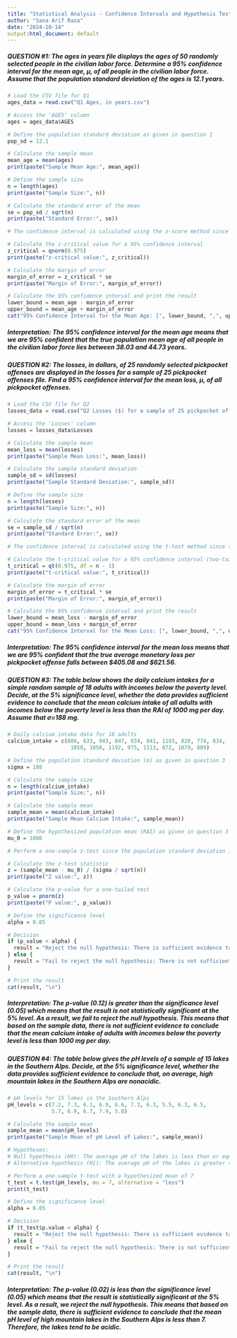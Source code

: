 ---
title: "Statistical Analysis - Confidence Intervals and Hypothesis Testing"
author: "Sana Arif Raza"
date: "2024-10-14"
output:html_document: default
---

##### QUESTION #1: The ages in years file displays the ages of 50 randomly selected people in the civilian labor force. Determine a 95% confidence interval for the mean age, μ, of all people in the civilian labor force. Assume that the population standard deviation of the ages is 12.1 years.

```{r}
# Load the CSV file for Q1
ages_data = read.csv("Q1 Ages, in years.csv")
```

```{r}
# Access the 'AGES' column
ages = ages_data$AGES
```

```{r}
# Define the population standard deviation as given in question 1
pop_sd = 12.1
```

```{r}
# Calculate the sample mean
mean_age = mean(ages)
print(paste("Sample Mean Age:", mean_age))
```
```{r}
# Define the sample size
n = length(ages)
print(paste("Sample Size:", n))
```
```{r}
# Calculate the standard error of the mean
se = pop_sd / sqrt(n)
print(paste("Standard Error:", se))
```
```{r}
# The confidence interval is calculated using the z-score method since the population standard deviation is known

# Calculate the z-critical value for a 95% confidence interval
z_critical = qnorm(0.975)
print(paste("z-critical value:", z_critical))
```
```{r}
# Calculate the margin of error
margin_of_error = z_critical * se
print(paste("Margin of Error:", margin_of_error))
```
```{r}
# Calculate the 95% confidence interval and print the result
lower_bound = mean_age - margin_of_error
upper_bound = mean_age + margin_of_error
cat("95% Confidence Interval for the Mean Age: [", lower_bound, ",", upper_bound, "]\n")
```
##### Interpretation: The 95% confidence interval for the mean age means that we are 95% confident that the true population mean age of all people in the civilian labor force lies between 38.03 and 44.73 years.

##### QUESTION #2: The losses, in dollars, of 25 randomly selected pickpocket offenses are displayed in the losses for a sample of 25 pickpocket offenses file. Find a 95% confidence interval for the mean loss, μ, of all pickpocket offenses.

```{r}
# Load the CSV file for Q2
losses_data = read.csv("Q2 Losses ($) for a sample of 25 pickpocket offenses.csv")
```

```{r}
# Access the 'Losses' column
losses = losses_data$Losses
```

```{r}
# Calculate the sample mean
mean_loss = mean(losses)
print(paste("Sample Mean Loss:", mean_loss))
```
```{r}
# Calculate the sample standard deviation
sample_sd = sd(losses)
print(paste("Sample Standard Deviation:", sample_sd))
```
```{r}
# Define the sample size
n = length(losses)
print(paste("Sample Size:", n))
```
```{r}
# Calculate the standard error of the mean
se = sample_sd / sqrt(n)
print(paste("Standard Error:", se))
```
```{r}
# The confidence interval is calculated using the t-test method since the population standard deviation is not known

# Calculate the t-critical value for a 95% confidence interval (two-tailed)
t_critical = qt(0.975, df = n - 1)
print(paste("t-critical value:", t_critical))
```
```{r}
# Calculate the margin of error
margin_of_error = t_critical * se
print(paste("Margin of Error:", margin_of_error))
```
```{r}
# Calculate the 95% confidence interval and print the result
lower_bound = mean_loss - margin_of_error
upper_bound = mean_loss + margin_of_error
cat("95% Confidence Interval for the Mean Loss: [", lower_bound, ",", upper_bound, "]\n")
```
##### Interpretation: The 95% confidence interval for the mean loss means that we are 95% confident that the true average monetary loss per pickpocket offense falls between $405.08 and $621.56.

##### QUESTION #3: The table below shows the daily calcium intakes for a simple random sample of 18 adults with incomes below the poverty level. Decide, at the 5% significance level, whether the data provides sufficient evidence to conclude that the mean calcium intake of all adults with incomes below the poverty level is less than the RAI of 1000 mg per day. Assume that σ=188 mg.

```{r}
# Daily calcium intake data for 18 adults
calcium_intake = c(886, 633, 943, 847, 934, 841, 1193, 820, 774, 834, 
                    1050, 1058, 1192, 975, 1313, 872, 1079, 809)
```

```{r}
# Define the population standard deviation (σ) as given in question 3
sigma = 188
```

```{r}
# Calculate the sample size
n = length(calcium_intake)
print(paste("Sample Size:", n))
```
```{r}
# Calculate the sample mean
sample_mean = mean(calcium_intake)
print(paste("Sample Mean Calcium Intake:", sample_mean))
```
```{r}
# Define the hypothesized population mean (RAI) as given in question 3
mu_0 = 1000
```

```{r}
# Perform a one-sample z-test since the population standard deviation is known

# Calculate the z-test statistic
z = (sample_mean - mu_0) / (sigma / sqrt(n))
print(paste("Z value:", z))
```
```{r}
# Calculate the p-value for a one-tailed test
p_value = pnorm(z)
print(paste("P value:", p_value))
```
```{r}
# Define the significance level
alpha = 0.05

# Decision
if (p_value < alpha) {
  result = "Reject the null hypothesis: There is sufficient evidence to conclude that the mean calcium intake is less than 1000 mg."
} else {
  result = "Fail to reject the null hypothesis: There is not sufficient evidence to conclude that the mean calcium intake is less than 1000 mg."
}

# Print the result
cat(result, "\n")
```
##### Interpretation: The p-value (0.12) is greater than the significance level (0.05) which means that the result is not statistically significant at the 5% level. As a result, we fail to reject the null hypothesis. This means that based on the sample data, there is not sufficient evidence to conclude that the mean calcium intake of adults with incomes below the poverty level is less than 1000 mg per day.

##### QUESTION #4: The table below gives the pH levels of a sample of 15 lakes in the Southern Alps. Decide, at the 5% significance level, whether the data provides sufficient evidence to conclude that, on average, high mountain lakes in the Southern Alps are nonacidic.

```{r}
# pH levels for 15 lakes in the Southern Alps
pH_levels = c(7.2, 7.3, 6.1, 6.9, 6.6, 7.3, 6.3, 5.5, 6.3, 6.5, 
              5.7, 6.9, 6.7, 7.9, 5.8)

```

```{r}
# Calculate the sample mean
sample_mean = mean(pH_levels)
print(paste("Sample Mean of pH Level of Lakes:", sample_mean))
```
```{r}
# Hypotheses:
# Null hypothesis (H0): The average pH of the lakes is less than or equal to 7 (acidic)
# Alternative hypothesis (H1): The average pH of the lakes is greater than 7 (nonacidic)

# Perform a one-sample t-test with a hypothesized mean of 7
t_test = t.test(pH_levels, mu = 7, alternative = "less")
print(t_test)
```
```{r}
# Define the significance level
alpha = 0.05

# Decision
if (t_test$p.value < alpha) {
  result = "Reject the null hypothesis: There is sufficient evidence to conclude that the lakes are nonacidic."
} else {
  result = "Fail to reject the null hypothesis: There is not sufficient evidence to conclude that the lakes are nonacidic."
}

# Print the result
cat(result, "\n")
```
##### Interpretation: The p-value (0.02) is less than the significance level (0.05) which means that the result is statistically significant at the 5% level. As a result, we reject the null hypothesis. This means that based on the sample data, there is sufficient evidence to conclude that the mean pH level of high mountain lakes in the Southern Alps is less than 7. Therefore, the lakes tend to be acidic.
